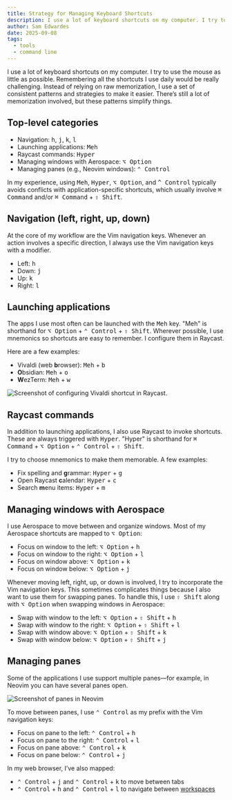 ```yaml
---
title: Strategy for Managing Keyboard Shortcuts
description: I use a lot of keyboard shortcuts on my computer. I try to use the mouse as little as possible. Remembering all the shortcuts I use daily would be really challenging. Instead of relying on raw memorization, I use a set of consistent patterns and strategies to make it easier. There’s still a lot of memorization involved, but these patterns simplify things.
author: Sam Edwardes
date: 2025-09-08
tags:
  - tools
  - command line
---
```


I use a lot of keyboard shortcuts on my computer. I try to use the mouse as little as possible. Remembering all the shortcuts I use daily would be really challenging. Instead of relying on raw memorization, I use a set of consistent patterns and strategies to make it easier. There’s still a lot of memorization involved, but these patterns simplify things.

## Top-level categories

- Navigation: <kbd>h</kbd>, <kbd>j</kbd>, <kbd>k</kbd>, <kbd>l</kbd>
- Launching applications: <kbd>Meh</kbd>
- Raycast commands: <kbd>Hyper</kbd>
- Managing windows with Aerospace: <kbd>⌥ Option</kbd>
- Managing panes (e.g., Neovim windows): <kbd>⌃ Control</kbd>

In my experience, using <kbd>Meh</kbd>, <kbd>Hyper</kbd>, <kbd>⌥ Option</kbd>, and <kbd>^ Control</kbd> typically avoids conflicts with application-specific shortcuts, which usually involve <kbd>⌘ Command</kbd> and/or <kbd>⌘ Command</kbd> + <kbd>⇧ Shift</kbd>.

## Navigation (left, right, up, down)

At the core of my workflow are the Vim navigation keys. Whenever an action involves a specific direction, I always use the Vim navigation keys with a modifier.

- Left: <kbd>h</kbd>
- Down: <kbd>j</kbd>
- Up: <kbd>k</kbd>
- Right: <kbd>l</kbd>

## Launching applications

The apps I use most often can be launched with the <kbd>Meh</kbd> key. "Meh" is shorthand for <kbd>⌥ Option</kbd> + <kbd>⌃ Control</kbd> + <kbd>⇧ Shift</kbd>. Wherever possible, I use mnemonics so shortcuts are easy to remember. I configure them in Raycast.

Here are a few examples:

- Vivaldi (web **b**rowser): <kbd>Meh</kbd> + <kbd>b</kbd>
- **O**bsidian: <kbd>Meh</kbd> + <kbd>o</kbd>
- **W**ezTerm: <kbd>Meh</kbd> + <kbd>w</kbd>

![Screenshot of configuring Vivaldi shortcut in Raycast.](imgs/vivaldi-in-raycast.png)

## Raycast commands

In addition to launching applications, I also use Raycast to invoke shortcuts. These are always triggered with <kbd>Hyper</kbd>. "Hyper" is shorthand for <kbd>⌘ Command</kbd> + <kbd>⌥ Option</kbd> + <kbd>⌃ Control</kbd> + <kbd>⇧ Shift</kbd>.

I try to choose mnemonics to make them memorable. A few examples:

- Fix spelling and **g**rammar: <kbd>Hyper</kbd> + <kbd>g</kbd>
- Open Raycast **c**alendar: <kbd>Hyper</kbd> + <kbd>c</kbd>
- Search **m**enu items: <kbd>Hyper</kbd> + <kbd>m</kbd>

## Managing windows with Aerospace

I use Aerospace to move between and organize windows. Most of my Aerospace shortcuts are mapped to <kbd>⌥ Option</kbd>:

- Focus on window to the left: <kbd>⌥ Option</kbd> + <kbd>h</kbd>
- Focus on window to the right: <kbd>⌥ Option</kbd> + <kbd>l</kbd>
- Focus on window above: <kbd>⌥ Option</kbd> + <kbd>k</kbd>
- Focus on window below: <kbd>⌥ Option</kbd> + <kbd>j</kbd>

Whenever moving left, right, up, or down is involved, I try to incorporate the Vim navigation keys. This sometimes complicates things because I also want to use them for swapping panes. To handle this, I use <kbd>⇧ Shift</kbd> along with <kbd>⌥ Option</kbd> when swapping windows in Aerospace:

- Swap with window to the left: <kbd>⌥ Option</kbd> + <kbd>⇧ Shift</kbd> + <kbd>h</kbd>
- Swap with window to the right: <kbd>⌥ Option</kbd> + <kbd>⇧ Shift</kbd> + <kbd>l</kbd>
- Swap with window above: <kbd>⌥ Option</kbd> + <kbd>⇧ Shift</kbd> + <kbd>k</kbd>
- Swap with window below: <kbd>⌥ Option</kbd> + <kbd>⇧ Shift</kbd> + <kbd>j</kbd>

## Managing panes

Some of the applications I use support multiple panes—for example, in Neovim you can have several panes open.

![Screenshot of panes in Neovim](imgs/panes-in-vim.png)

To move between panes, I use <kbd>⌃ Control</kbd> as my prefix with the Vim navigation keys:

- Focus on pane to the left: <kbd>⌃ Control</kbd> + <kbd>h</kbd>
- Focus on pane to the right: <kbd>⌃ Control</kbd> + <kbd>l</kbd>
- Focus on pane above: <kbd>⌃ Control</kbd> + <kbd>k</kbd>
- Focus on pane below: <kbd>⌃ Control</kbd> + <kbd>j</kbd>

In my web browser, I’ve also mapped:

- <kbd>⌃ Control</kbd> + <kbd>j</kbd> and <kbd>⌃ Control</kbd> + <kbd>k</kbd> to
  move between tabs
- <kbd>⌃ Control</kbd> + <kbd>h</kbd> and <kbd>⌃ Control</kbd> + <kbd>l</kbd> to
  navigate between [workspaces](https://vivaldi.com/features/workspaces/)
